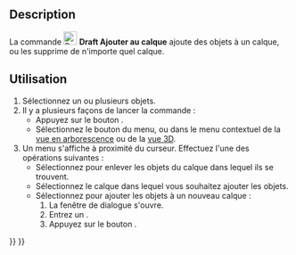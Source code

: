 <languages/>

{{Docnav/fr
|[[Draft_SelectGroup/fr|Sélection groupée]]
|[[Draft_AddToGroup/fr|Ajouter au groupe]]
|[[Draft_Workbench/fr|Atelier Draft]]
|IconL=Draft_SelectGroup.svg
|IconR=Draft_AddToGroup.svg
|IconC=Workbench_Draft.svg
}}

{{GuiCommand/fr
|Name=Draft AddToLayer
|Name/fr=Draft Ajouter au calque
|MenuLocation=Utilitaires → Ajouter à un calque...
|Workbenches=[[Draft_Workbench/fr|Draft]]
|Version=1.1
|SeeAlso=[[Draft_LayerManager/fr|Draft Gestionnaire de calques]]
}}

==Description==

La commande [[Image:Draft_AddToLayer.svg|24px]] '''Draft Ajouter au calque''' ajoute des objets à un calque, ou les supprime de n'importe quel calque. {{Version/fr|1.1}}

<span id="Usage"></span>
==Utilisation==

# Sélectionnez un ou plusieurs objets.
# Il y a plusieurs façons de lancer la commande :
#* Appuyez sur le bouton {{Button|[[Image:Draft_AddToLayer.svg|16px]] [[Draft_AddToLayer/fr|Ajouter à un calque...]]}}.
#* Sélectionnez le bouton {{MenuCommand|Utilitaires → [[Image:Draft_AddToLayer.svg|16px]] [[Draft_AddToLayer/fr|Ajouter à un calque...]]}} du menu, ou dans le menu contextuel de la [[Tree_view/fr|vue en arborescence]] ou de la [[3D_view/fr|vue 3D]].
# Un menu s'affiche à proximité du curseur. Effectuez l'une des opérations suivantes :
#* Sélectionnez {{MenuCommand|Enlever du calque}} pour enlever les objets du calque dans lequel ils se trouvent.
#* Sélectionnez le calque dans lequel vous souhaitez ajouter les objets.
#* Sélectionnez {{MenuCommand|Ajouter à un nouveau calque...}} pour ajouter les objets à un nouveau calque :
#*# La fenêtre de dialogue {{MenuCommand|Créer un nouveau calque}} s'ouvre.
#*# Entrez un {{MenuCommand|Nom du calque}}.
#*# Appuyez sur le bouton {{Button|OK}}.


{{Docnav/fr
|[[Draft_SelectGroup/fr|Sélection groupée]]
|[[Draft_AddToGroup/fr|Ajouter au groupe]]
|[[Draft_Workbench/fr|Atelier Draft]]
|IconL=Draft_SelectGroup.svg
|IconR=Draft_AddToGroup.svg
|IconC=Workbench_Draft.svg
}}

{{Draft Tools navi{{#translation:}}}}
{{Userdocnavi{{#translation:}}}}